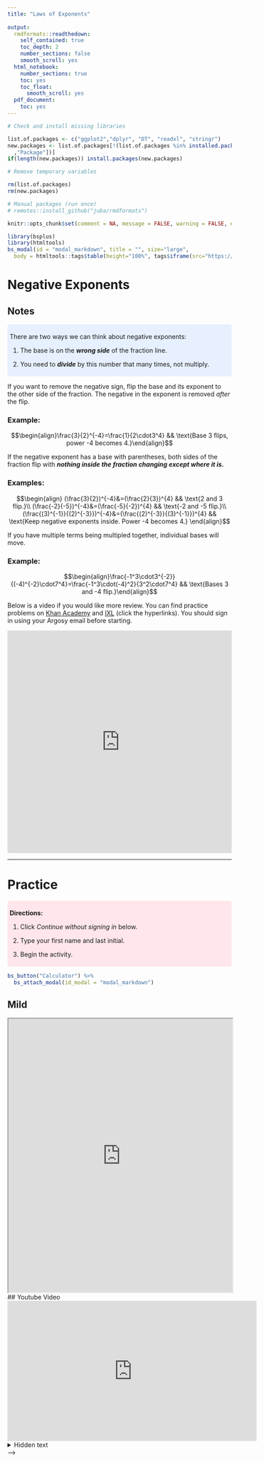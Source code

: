 ---
title: "Laws of Exponents"
    
output: 
  rmdformats::readthedown:
    self_contained: true
    toc_depth: 2
    number_sections: false
    smooth_scroll: yes
  html_notebook:
    number_sections: true
    toc: yes
    toc_float:
      smooth_scroll: yes
  pdf_document:
    toc: yes
---

<style>

#content{
    background:#fcfcfc;
    height:100%;
    margin-left:250px;
    /* margin:auto; */
    max-width:1050px;
    min-height:100%;
}

#sidebar {
    color: /*#D9AB16;*/ #B30000;
    background: #153881;
    width: 250px;
}

#sidebar h2 {
    color: #FFFFFF;
    background-color: #153881;
}

#sidebar a {
    color: /*#3F4548;*/#FFFFFF;
    background-color: #153B81;
}

#sidebar a:hover {
    background-color:#FFFFFF;
    color: #000000;
    font-weight: bold;
}

#postamble{
    color:#fcfcfc;
    background:#153881;
    border-top:solid 10px #153881;
    font-family:"Lato","proxima-nova","Helvetica Neue",Arial,sans-serif;
    font-size: 90%;
    z-index:400;
    padding:12px;
}

div.highlight_blue { 
    background-color:#e6f0ff;
    border-radius: 5px; 
    padding: 5px;
}

div.highlight_red { 
    background-color:#ffe6ea;
    border-radius: 5px;
    padding: 5px;
}
    
#main .nav-pills {
    margin-top: 20px;
    margin-bottom: 10px;
}

#main .nav-pills > li > a {
    background-color: #EEEEEE;
    background-image: none;
    background-position: 0 0;
    color: #9F2042;
}

#main .nav-pills > li > a:hover {
  color: #FFFFFF !important;
  background-color: #9F2042;
}

#main .nav-pills > li.active > a,
#main .nav-pills > li.active > a:hover,
#main .nav-pills > li.active > a:focus {
  color: #FFFFFF !important;
  background-color: #9F2042;
}

</style>

```{r include=FALSE}

# Check and install missing libraries

list.of.packages <- c("ggplot2","dplyr", "DT", "readxl", "stringr")
new.packages <- list.of.packages[!(list.of.packages %in% installed.packages()[
  ,"Package"])]
if(length(new.packages)) install.packages(new.packages)

# Remove temporary variables

rm(list.of.packages)
rm(new.packages)

# Manual packages (run once)
# remotes::install_github("juba/rmdformats")
```

```{r include=FALSE}
knitr::opts_chunk$set(comment = NA, message = FALSE, warning = FALSE, echo=FALSE)
```

```{r}
library(bsplus)
library(htmltools)
bs_modal(id = "modal_markdown", title = "", size="large", 
  body = htmltools::tags$table(height="100%", tags$iframe(src="https://www.desmos.com/scientific", width="100%", height="400", scrolling="no")))
```

# Negative Exponents

## Notes

<div class='highlight_blue'>
There are two ways we can think about negative exponents:

1. The base is on the **_wrong side_** of the fraction line.

2. You need to **_divide_** by this number that many times, not multiply.
</div>

If you want to remove the negative sign, flip the base and its exponent to the other side
of the fraction. The negative in the exponent is removed _after_ the flip.

### Example:

$$\begin{align}\frac{3}{2}^{-4}=\frac{1}{2\cdot3^4} && \text{Base 3 flips, power -4 becomes 4.}\end{align}$$

If the negative exponent has a base with parentheses, both sides of the fraction flip 
with **_nothing inside the fraction changing except where it is._**

### Examples:

$$\begin{align}
(\frac{3}{2})^{-4}&=(\frac{2}{3})^{4} && \text{2 and 3 flip.}\\
  (\frac{-2}{-5})^{-4}&=(\frac{-5}{-2})^{4} && \text{-2 and -5 flip.}\\
  (\frac{(3)^{-1}}{(2)^{-3}})^{-4}&=(\frac{(2)^{-3}}{(3)^{-1}})^{4} && \text{Keep negative exponents inside. Power -4 becomes 4.}
\end{align}$$


If you have multiple terms being multipled together, individual bases will move.

### Example:

$$\begin{align}\frac{-1^3\cdot3^{-2}}{(-4)^{-2}\cdot7^4}=\frac{-1^3\cdot(-4)^2}{3^2\cdot7^4} 
  && \text{Bases 3 and -4 flip.}\end{align}$$

Below is a video if you would like more review. You can find practice problems on [Khan Academy](https://www.khanacademy.org/math/pre-algebra/pre-algebra-exponents-radicals/pre-algebra-negative-exponents/e/exponents_2){target='_blank'} and [IXL](https://www.ixl.com/math/algebra-1/negative-exponents){target='_blank'} (click the hyperlinks). You should sign in using your Argosy email before starting.


<iframe width="100%" height="500" src="https://www.youtube.com/embed/JnpqlXN9Whw" frameborder="0" allow="accelerometer; autoplay; encrypted-media; gyroscope; picture-in-picture" allowfullscreen></iframe>

<hr>

# Practice {.tabset .tabset-pills .tabset-fade}

<div class='highlight_red'>
<strong>Directions:</strong>

1. Click _Continue without signing in_ below.

2. Type your first name and last initial.

3. Begin the activity.

</div>

```{r}
bs_button("Calculator") %>%
  bs_attach_modal(id_modal = "modal_markdown")
```

## Mild

<iframe src='https://student.desmos.com/join/m5962r' width='100%' height='615' 
  allowfullscreen='true' mozallowfullscreen='true' webkitallowfullscreen='true'/>

<details><summary>Show Explanation</summary>
Testing
</details>


## Medium

<iframe src='https://student.desmos.com/join/pxray9' width='100%' height='615' 
  allowfullscreen='true' mozallowfullscreen='true' webkitallowfullscreen='true'/>

## Spicy

<!--

## Power Point Slides

<iframe src="https://docs.google.com/presentation/d/e/2PACX-1vQMBdagNW9dyhEpPG1gSz9f2dPlpFlnGQvd5kYYFru4Ggc25kzdcXQRFegT9iQiJl3VbsUEvkuzIGoY/embed?start=false&loop=false&delayms=3000" frameborder="0" width="560" height="315" allowfullscreen="true" mozallowfullscreen="true" webkitallowfullscreen="true"></iframe>


## Youtube Video

 <iframe src="https://www.youtube.com/embed/MfNa7J6Zfcs"
  frameborder="0" width="560" height="315" allow="accelerometer; autoplay;
  encrypted-media; gyroscope; picture-in-picture" allowfullscreen></iframe>




<details><summary>Hidden text</summary>no longer hidden</details>

 -->

